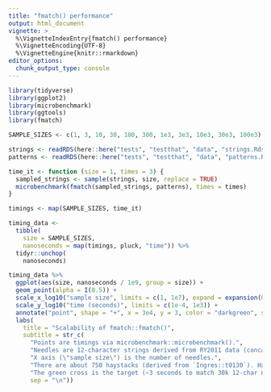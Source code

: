 ```yaml
---
title: "fmatch() performance"
output: html_document
vignette: >
  %\VignetteIndexEntry{fmatch() performance}
  %\VignetteEncoding{UTF-8}
  %\VignetteEngine{knitr::rmarkdown}
editor_options: 
  chunk_output_type: console
---
```


```r
library(tidyverse)
library(ggplot2)
library(microbenchmark)
library(ggtools)
library(fmatch)
```

```r
SAMPLE_SIZES <- c(1, 3, 10, 30, 100, 300, 1e3, 3e3, 10e3, 30e3, 100e3)
```

```r
strings <- readRDS(here::here("tests", "testthat", "data", "strings.Rds"))
patterns <- readRDS(here::here("tests", "testthat", "data", "patterns.Rds"))
```

```r
time_it <- function (size = 1, times = 3) {
  sampled_strings <- sample(strings, size, replace = TRUE)
  microbenchmark(fmatch(sampled_strings, patterns), times = times)
}
```

```r
timings <- map(SAMPLE_SIZES, time_it)
```

```r
timing_data <-
  tibble(
    size = SAMPLE_SIZES,
    nanoseconds = map(timings, pluck, "time")) %>%
  tidyr::unchop(
    nanoseconds)
```

```r
timing_data %>%
  ggplot(aes(size, nanoseconds / 1e9, group = size)) +
  geom_point(alpha = I(0.5)) +
  scale_x_log10("sample size", limits = c(1, 1e7), expand = expansion(0, 1)) +
  scale_y_log10("time (seconds)", limits = c(1e-4, 1e3)) +
  annotate("point", shape = "+", x = 3e4, y = 3, color = "darkgreen", size = I(10)) +
  labs(
    title = "Scalability of fmatch::fmatch()",
    subtitle = str_c(
      "Points are timings via microbenchmark::microbenchmark().",
      "Needles are 12-character strings derived from RY2011 data (concatenations of `cat_id` and `SIC_id`).",
      "X axis (\"sample size\") is the number of needles.",
      "There are about 750 haystacks (derived from `Ingres::t0130`). Haystacks are also 12-character strings.",
      "The green cross is the target (~3 seconds to match 30k 12-char needles against 750 12-char haystacks)",
      sep = "\n"))
```